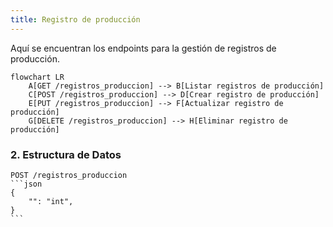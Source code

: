 ```yaml
---
title: Registro de producción
---
```


Aquí se encuentran los endpoints para la gestión de registros de producción.

```mermaid
flowchart LR
    A[GET /registros_produccion] --> B[Listar registros de producción]
    C[POST /registros_produccion] --> D[Crear registro de producción]
    E[PUT /registros_produccion] --> F[Actualizar registro de producción]
    G[DELETE /registros_produccion] --> H[Eliminar registro de producción]
```

### 2. Estructura de Datos
    POST /registros_produccion
    ```json
    {
        "": "int",
    }
    ```
